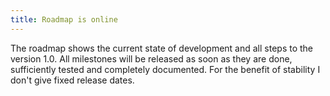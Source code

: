 ```yaml
---
title: Roadmap is online
---
```


The roadmap shows the current state of development and all steps to the version 1.0. All milestones will be released as soon as they are done, sufficiently tested and completely documented. For the benefit of stability I don't give fixed release dates.
